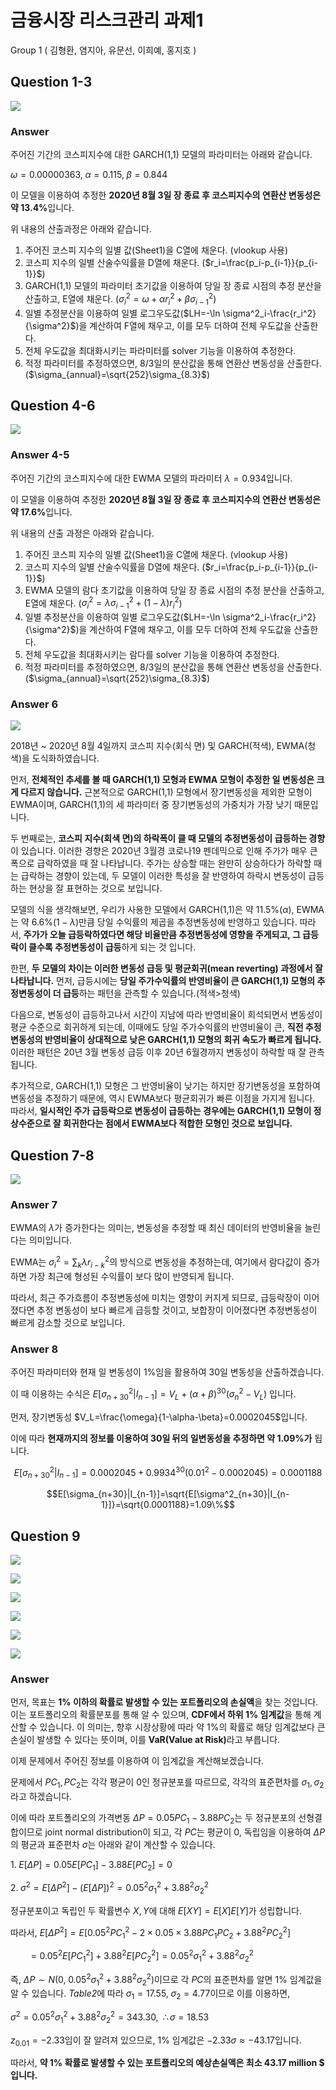 # 금융시장 리스크관리 과제1 {.unnumbered}

Group 1 ( 김형환, 염지아, 유문선, 이희예, 홍지호 )

## Question 1-3

![](image/risk_hw1_1.png)

### Answer

주어진 기간의 코스피지수에 대한 GARCH(1,1) 모델의 파라미터는 아래와 같습니다.

$\omega=0.00000363,\;\alpha=0.115,\;\beta=0.844$

이 모델을 이용하여 추정한 **2020년 8월 3일 장 종료 후 코스피지수의 연환산 변동성은 약 13.4%**입니다.

위 내용의 산출과정은 아래와 같습니다.

1.  주어진 코스피 지수의 일별 값(Sheet1)을 C열에 채운다. (vlookup 사용)
2.  코스피 지수의 일별 산술수익률을 D열에 채운다. ($r_i=\frac{p_i-p_{i-1}}{p_{i-1}}$)
3.  GARCH(1,1) 모델의 파라미터 초기값을 이용하여 당일 장 종료 시점의 추정 분산을 산출하고, E열에 채운다. ($\sigma_i^2=\omega+\alpha r_i^2+\beta \sigma_{i-1}^2$)
4.  일별 추정분산을 이용하여 일별 로그우도값($LH=-\ln \sigma^2_i-\frac{r_i^2}{\sigma^2}$)을 계산하여 F열에 채우고, 이를 모두 더하여 전체 우도값을 산출한다.
5.  전체 우도값을 최대화시키는 파라미터를 solver 기능을 이용하여 추정한다.
6.  적정 파라미터를 추정하였으면, 8/3일의 분산값을 통해 연환산 변동성을 산출한다. ($\sigma_{annual}=\sqrt{252}\sigma_{8.3}$)

## Question 4-6

![](image/risk_hw1_2.png)

### Answer 4-5

주어진 기간의 코스피지수에 대한 EWMA 모델의 파라미터 $\lambda=0.934$입니다.

이 모델을 이용하여 추정한 **2020년 8월 3일 장 종료 후 코스피지수의 연환산 변동성은 약 17.6%**입니다.

위 내용의 산출 과정은 아래와 같습니다.

1.  주어진 코스피 지수의 일별 값(Sheet1)을 C열에 채운다. (vlookup 사용)
2.  코스피 지수의 일별 산술수익률을 D열에 채운다. ($r_i=\frac{p_i-p_{i-1}}{p_{i-1}}$)
3.  EWMA 모델의 람다 초기값을 이용하여 당일 장 종료 시점의 추정 분산을 산출하고, E열에 채운다. ($\sigma_i^2=\lambda \sigma_{i-1}^2+(1-\lambda)r_i^2$)
4.  일별 추정분산을 이용하여 일별 로그우도값($LH=-\ln \sigma^2_i-\frac{r_i^2}{\sigma^2}$)을 계산하여 F열에 채우고, 이를 모두 더하여 전체 우도값을 산출한다.
5.  전체 우도값을 최대화시키는 람다를 solver 기능을 이용하여 추정한다.
6.  적정 파라미터를 추정하였으면, 8/3일의 분산값을 통해 연환산 변동성을 산출한다. ($\sigma_{annual}=\sqrt{252}\sigma_{8.3}$)

### Answer 6

![](image/riskmanagement_hw1.png)

2018년 \~ 2020년 8월 4일까지 코스피 지수(회식 면) 및 GARCH(적색), EWMA(청색)을 도식화하였습니다.

먼저, **전체적인 추세를 볼 때 GARCH(1,1) 모형과 EWMA 모형이 추정한 일 변동성은 크게 다르지 않습니다.** 근본적으로 GARCH(1,1) 모형에서 장기변동성을 제외한 모형이 EWMA이며, GARCH(1,1)의 세 파라미터 중 장기변동성의 가중치가 가장 낮기 때문입니다.

두 번째로는, **코스피 지수(회색 면)의 하락폭이 클 때 모델의 추정변동성이 급등하는 경향**이 있습니다. 이러한 경향은 2020년 3월경 코로나19 펜데믹으로 인해 주가가 매우 큰 폭으로 급락하였을 때 잘 나타납니다. 주가는 상승할 때는 완만히 상승하다가 하락할 때는 급락하는 경향이 있는데, 두 모델이 이러한 특성을 잘 반영하여 하락시 변동성이 급등하는 현상을 잘 표현하는 것으로 보입니다.

모델의 식을 생각해보면, 우리가 사용한 모델에서 GARCH(1,1)은 약 11.5%($\alpha$), EWMA는 약 6.6%($1-\lambda$)만큼 당일 수익률의 제곱을 추정변동성에 반영하고 있습니다. 따라서, **주가가 오늘 급등락하였다면 해당 비율만큼 추정변동성에 영향을 주게되고, 그 급등락이 클수록 추정변동성이 급등**하게 되는 것 입니다.

한편, **두 모델의 차이는 이러한 변동성 급등 및 평균회귀(mean reverting) 과정에서 잘 나타납니다.** 먼저, 급등시에는 **당일 주가수익률의 반영비율이 큰 GARCH(1,1) 모형의 추정변동성이 더 급등**하는 패턴을 관측할 수 있습니다.(적색\>청색)

다음으로, 변동성이 급등하고나서 시간이 지남에 따라 반영비율이 희석되면서 변동성이 평균 수준으로 회귀하게 되는데, 이때에도 당일 주가수익률의 반영비율이 큰, **직전 추정변동성의 반영비율이 상대적으로 낮은 GARCH(1,1) 모형의 회귀 속도가 빠르게 됩니다.** 이러한 패턴은 20년 3월 변동성 급등 이후 20년 6월경까지 변동성이 하락할 때 잘 관측됩니다.

추가적으로, GARCH(1,1) 모형은 그 반영비율이 낮기는 하지만 장기변동성을 포함하여 변동성을 추정하기 때문에, 역시 EWMA보다 평균회귀가 빠른 이점을 가지게 됩니다. 따라서, **일시적인 주가 급등락으로 변동성이 급등하는 경우에는 GARCH(1,1) 모형이 정상수준으로 잘 회귀한다는 점에서 EWMA보다 적합한 모형인 것으로 보입니다.**

## Question 7-8

![](image/risk_hw1_3.png)

### Answer 7

EWMA의 $\lambda$가 증가한다는 의미는, 변동성을 추정할 때 최신 데이터의 반영비율을 늘린다는 의미입니다.

EWMA는 $\sigma_i^2=\sum_k \lambda r_{i-k}^2$의 방식으로 변동성을 추정하는데, 여기에서 람다값이 증가하면 가장 최근에 형성된 수익률이 보다 많이 반영되게 됩니다.

따라서, 최근 주가흐름이 추정변동성에 미치는 영향이 커지게 되므로, 급등락장이 이어졌다면 추정 변동성이 보다 빠르게 급등할 것이고, 보합장이 이어졌다면 추정변동성이 빠르게 감소할 것으로 보입니다.

### Answer 8

주어진 파라미터와 현재 일 변동성이 1%임을 활용하여 30일 변동성을 산출하겠습니다.

이 때 이용하는 수식은 $E[\sigma^2_{n+30}|I_{n-1}]=V_L+(\alpha+\beta)^{30}(\sigma^2_n-V_L)$ 입니다.

먼저, 장기변동성 $V_L=\frac{\omega}{1-\alpha-\beta}=0.0002045$입니다.

이에 따라 **현재까지의 정보를 이용하여 30일 뒤의 일변동성을 추정하면 약 1.09%가** 됩니다.

$$E[\sigma^2_{n+30}|I_{n-1}]=0.0002045+0.9934^{30}(0.01^2-0.0002045)=0.0001188$$

$$E[\sigma_{n+30}|I_{n-1}]=\sqrt{E[\sigma^2_{n+30}|I_{n-1}]}=\sqrt{0.0001188}=1.09\%$$

## Question 9

![](image/risk_hw1_4.png)

![](image/risk_hw1_5.png)

![](image/risk_hw1_6.png)

![](image/risk_hw1_7.png)

![](image/risk_hw1_8.png)

![](image/risk_hw1_9.png)

### Answer

먼저, 목표는 **1% 이하의 확률로 발생할 수 있는 포트폴리오의 손실액**을 찾는 것입니다. 이는 포트폴리오의 확률분포를 통해 알 수 있으며, **CDF에서 하위 1% 임계값**을 통해 계산할 수 있습니다. 이 의미는, 향후 시장상황에 따라 약 1%의 확률로 해당 임계값보다 큰 손실이 발생할 수 있다는 뜻이며, 이를 **VaR(Value at Risk)**라고 부릅니다.

이제 문제에서 주어진 정보를 이용하여 이 임계값을 계산해보겠습니다.

문제에서 $PC_1,PC_2$는 각각 평균이 0인 정규분포를 따르므로, 각각의 표준편차를 $\sigma_1,\sigma_2$라고 하겠습니다.

이에 따라 포트폴리오의 가격변동 $\Delta P=0.05PC_1-3.88PC_2$는 두 정규분포의 선형결합이므로 joint normal distribution이 되고, 각 $PC$는 평균이 0, 독립임을 이용하여 $\Delta P$의 평균과 표준편차 $\sigma$는 아래와 같이 계산할 수 있습니다.

$1.\;E[\Delta P]=0.05E[PC_1]-3.88E[PC_2]=0$

$2.\;\sigma^2=E[\Delta P^2]-(E[\Delta P])^2=0.05^2\sigma_1^2+3.88^2\sigma_2^2$

::: {.callout}
정규분포이고 독립인 두 확률변수 $X,Y$에 대해 $E[XY]=E[X]E[Y]$가 성립합니다.

따라서, $E[\Delta P^2]=E[0.05^2PC_1^2-2\times 0.05\times 3.88 PC_1PC_2+3.88^2PC_2^2]$

$\;\;\;\;\;\;\;\;=0.05^2E[PC_1^2]+3.88^2E[PC_2^2]=0.05^2\sigma_1^2+3.88^2\sigma_2^2$

:::

즉, $\Delta P\sim N(0,\;0.05^2\sigma_1^2+3.88^2\sigma_2^2)$이므로 각 $PC$의 표준편차를 알면 1% 임계값을 알 수 있습니다. *Table2*에 따라 $\sigma_1=17.55,\;\sigma_2=4.77$이므로 이를 이용하면,

$\sigma^2=0.05^2\sigma_1^2+3.88^2\sigma_2^2=343.30,\;\;\therefore\sigma=18.53$

$z_{0.01}=-2.33$임이 잘 알려져 있으므로, 1% 임계값은 $-2.33\sigma\approx -43.17$입니다.

따라서, **약 1% 확률로 발생할 수 있는 포트폴리오의 예상손실액은 최소 43.17 million \$ 입니다.**